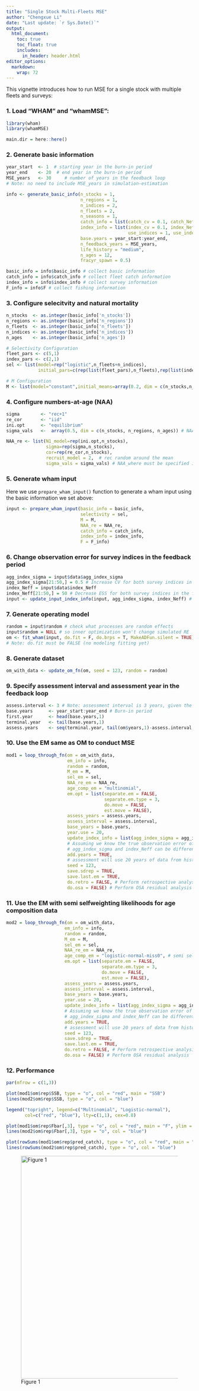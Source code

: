 ```yaml
---
title: "Single Stock Multi-Fleets MSE"
author: "Chengxue Li"
date: "Last update: `r Sys.Date()`"
output: 
  html_document:
    toc: true
    toc_float: true
    includes:
      in_header: header.html
editor_options: 
  markdown: 
    wrap: 72
---
```


This vignette introduces how to run MSE for a single stock with multiple fleets and surveys:

### 1. Load "WHAM" and "whamMSE":

```r
library(wham)
library(whamMSE)

main.dir = here::here()
```

### 2. Generate basic information

```r

year_start  <- 1  # starting year in the burn-in period
year_end    <- 20  # end year in the burn-in period
MSE_years   <- 30     # number of years in the feedback loop
# Note: no need to include MSE_years in simulation-estimation 

info <- generate_basic_info(n_stocks = 1,
                            n_regions = 1,
                            n_indices = 2,
                            n_fleets = 2,
                            n_seasons = 1,
                            catch_info = list(catch_cv = 0.1, catch_Neff = 100, use_agg_catch = 1, use_catch_paa = 1),
                            index_info = list(index_cv = 0.1, index_Neff = 100, fracyr_indices = 0.5, q = 0.2,
                                              use_indices = 1, use_index_paa = 1, units_indices = 2, units_index_paa = 2),
                            base.years = year_start:year_end,
                            n_feedback_years = MSE_years,
                            life_history = "medium",
                            n_ages = 12,
                            fracyr_spawn = 0.5) 

basic_info = info$basic_info # collect basic information
catch_info = info$catch_info # collect fleet catch information
index_info = info$index_info # collect survey information
F_info = info$F # collect fishing information

```

### 3. Configure selecitvity and natural mortality

```r
n_stocks  <- as.integer(basic_info['n_stocks'])
n_regions <- as.integer(basic_info['n_regions'])
n_fleets  <- as.integer(basic_info['n_fleets'])
n_indices <- as.integer(basic_info['n_indices'])
n_ages    <- as.integer(basic_info['n_ages'])

# Selectivity Configuration
fleet_pars <- c(5,1)
index_pars <- c(2,1)
sel <- list(model=rep("logistic",n_fleets+n_indices),
            initial_pars=c(rep(list(fleet_pars),n_fleets),rep(list(index_pars),n_indices)))

# M Configuration
M <- list(model="constant",initial_means=array(0.2, dim = c(n_stocks,n_regions,n_ages)))
```

### 4. Configure numbers-at-age (NAA)

```r
sigma        <- "rec+1"
re_cor       <- "iid"
ini.opt      <- "equilibrium" 
sigma_vals   <-  array(0.5, dim = c(n_stocks, n_regions, n_ages)) # NAA sigma

NAA_re <- list(N1_model=rep(ini.opt,n_stocks),
               sigma=rep(sigma,n_stocks),
               cor=rep(re_cor,n_stocks),
               recruit_model = 2,  # rec random around the mean
               sigma_vals = sigma_vals) # NAA_where must be specified in basic_info!
```

### 5. Generate wham input

Here we use `prepare_wham_input()` function to generate a wham input
using the basic information we set above:

```r
input <- prepare_wham_input(basic_info = basic_info, 
                            selectivity = sel, 
                            M = M, 
                            NAA_re = NAA_re, 
                            catch_info = catch_info, 
                            index_info = index_info, 
                            F = F_info)
```


### 6. Change observation error for survey indices in the feedback period

```r
agg_index_sigma = input$data$agg_index_sigma
agg_index_sigma[21:50,] = 0.5 # Increase CV for both survey indices in the feedback period
index_Neff = input$data$index_Neff
index_Neff[21:50,] = 50 # Decrease ESS for both survey indices in the feedback period
input <- update_input_index_info(input, agg_index_sigma, index_Neff) # Update input file
```

### 7. Generate operating model

```r
random = input$random # check what processes are random effects
input$random = NULL # so inner optimization won't change simulated RE
om <- fit_wham(input, do.fit = F, do.brps = T, MakeADFun.silent = TRUE)
# Note: do.fit must be FALSE (no modeling fitting yet)
```

### 8. Generate dataset

```r
om_with_data <- update_om_fn(om, seed = 123, random = random)
```

### 9. Specify assessment interval and assessment year in the feedback loop

```r
assess.interval <- 3 # Note: assessment interval is 3 years, given the feedback period is 3 years, there will be only 1 assessment
base.years      <- year_start:year_end # Burn-in period
first.year      <- head(base.years,1)
terminal.year   <- tail(base.years,1)
assess.years    <- seq(terminal.year, tail(om$years,1)-assess.interval,by = assess.interval)
```

### 10. Use the EM same as OM to conduct MSE

```r
mod1 = loop_through_fn(om = om_with_data,
                       em_info = info, 
                       random = random,
                       M_em = M, 
                       sel_em = sel,
                       NAA_re_em = NAA_re,
                       age_comp_em = "multinomial",
                       em.opt = list(separate.em = FALSE, 
                                     separate.em.type = 3, 
                                     do.move = FALSE, 
                                     est.move = FALSE),
                       assess_years = assess.years, 
                       assess_interval = assess.interval, 
                       base_years = base.years,
                       year.use = 20,
                       update_index_info = list(agg_index_sigma = agg_index_sigma,index_Neff = index_Neff),
                       # Assuming we know the true observation error of the data
                       # agg_index_sigma and index_Neff can be different than the true values in the OM
                       add.years = TRUE, 
                       # assessment will use 20 years of data from historical period + new years in the feedback period
                       seed = 123,
                       save.sdrep = TRUE,
                       save.last.em = TRUE,
                       do.retro = FALSE, # Perform retrospective analysis
                       do.osa = FALSE) # Perform OSA residual analysis
```

### 11. Use the EM with semi selfweighting likelihoods for age composition data

```r
mod2 = loop_through_fn(om = om_with_data,
                      em_info = info, 
                      random = random,
                      M_em = M, 
                      sel_em = sel,
                      NAA_re_em = NAA_re, 
                      age_comp_em = "logistic-normal-miss0", # semi self-weighting
                      em.opt = list(separate.em = FALSE, 
                                    separate.em.type = 3, 
                                    do.move = FALSE, 
                                    est.move = FALSE),
                      assess_years = assess.years, 
                      assess_interval = assess.interval, 
                      base_years = base.years,
                      year.use = 20,
                      update_index_info = list(agg_index_sigma = agg_index_sigma,index_Neff = index_Neff),
                      # Assuming we know the true observation error of the data
                      # agg_index_sigma and index_Neff can be different than the true values in the OM
                      add.years = TRUE, 
                      # assessment will use 20 years of data from historical period + new years in the feedback period
                      seed = 123,
                      save.sdrep = TRUE,
                      save.last.em = TRUE,
                      do.retro = FALSE, # Perform retrospective analysis
                      do.osa = FALSE) # Perform OSA residual analysis
```


### 12. Performance

```r
par(mfrow = c(1,3))

plot(mod1$om$rep$SSB, type = "o", col = "red", main = "SSB")
lines(mod2$om$rep$SSB, type = "o", col = "blue")

legend("topright", legend=c("Multinomial", "Logistic-normal"),
       col=c("red", "blue"), lty=c(1,1), cex=0.8)

plot(mod1$om$rep$Fbar[,3], type = "o", col = "red", main = "F", ylim = c(0,1))
lines(mod2$om$rep$Fbar[,3], type = "o", col = "blue")

plot(rowSums(mod1$om$rep$pred_catch), type = "o", col = "red", main = "Catch")
lines(rowSums(mod2$om$rep$pred_catch), type = "o", col = "blue")

```

![Figure
1](Example_plots/plot_ex12.png){width="600"}

